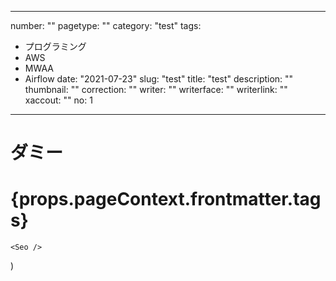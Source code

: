 
---
number: ""
pagetype: ""
category: "test"
tags:
- プログラミング
- AWS
- MWAA
- Airflow
date: "2021-07-23"
slug: "test"
title: "test"
description: ""
thumbnail: ""
correction: ""
writer: ""
writerface: ""
writerlink: ""
xaccout: ""
no: 1
---



# ダミー
<h1>{props.pageContext.frontmatter.tags}</h1>

    <Seo />
)